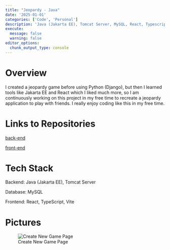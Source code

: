 ```yaml
---
title: "Jeopardy - Java"
date: '2025-01-01'
categories: ['Code', 'Personal']
description: 'Java (Jakarta EE), Tomcat Server, MySQL, React, Typescript, Vite'
execute: 
  message: false
  warning: false
editor_options: 
  chunk_output_type: console
---
```


# Overview

I created a jeopardy game before using Python (Django), but then I learned tools like Jakarta EE and React which I liked much more, so I am continuously working on this project in my free time to recreate a jeopardy application to play with friends. I really enjoy coding like this in my free time.

# Links to Repositories

[back-end](https://github.com/hannahl8/Jeopardy/tree/main/MyApp){target="_blank"}

[front-end](https://github.com/hannahl8/Jeopardy/tree/main/my-app){target="_blank"}

# Tech Stack

Backend: Java (Jakarta EE), Tomcat Server

Database: MySQL

Frontend: React, TypeScript, Vite

# Pictures

![Create New Game Page](create-new-game.png){fig-align="center"}